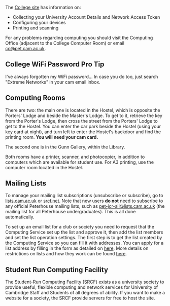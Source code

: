 
The [College site](https://www.pet.cam.ac.uk/computing) has information on:

- Collecting your University Account Details and Network Access Token
- Configuring your devices
- Printing and scanning

For any problems regarding computing you should visit the Computing Office (adjacent to the College Computer Room) or email [co@pet.cam.ac.uk](mailto:co@pet.cam.ac.uk).

## College WiFi Password Pro Tip

I've always forgotten my WiFi password... In case you do too, just search "Extreme Networks" in your cam email inbox.

## Computing Rooms

There are two: the main one is located in the Hostel, which is opposite the Porters' Lodge and beside the Master's Lodge. To get to it, retrieve the key from the Porter's Lodge, then cross the street from the Porters' Lodge to get to the Hostel. You can enter the car park beside the Hostel (using your key card at night), and turn left to enter the Hostel's backdoor and find the printing room. **You will need your cam card.**

The second one is in the Gunn Gallery, within the Library.

Both rooms have a printer, scanner, and photocopier, in addition to computers which are available for student use. For A3 printing, use the computer room located in the Hostel.

## Mailing Lists

To manage your mailing list subscriptions (unsubscribe or subscribe), go to [lists.cam.ac.uk](https://lists.cam.ac.uk/mailman/) or [srcf.net](https://www.srcf.net/mailman). Note that new users **do not** need to subscribe to any official Peterhouse mailing lists, such as pet-jcr-all@lists.cam.ac.uk (the mailing list for all Peterhouse undergraduates). This is all done automatically.

To set up an email list for a club or society you need to request that the Computing Service set up the list and approve it, then add the list members and set the list operation settings. The first step is to get the list created by the Computing Service so you can fill it with addresses. You can apply for a list address by filling in the form as detailed on [here](http://webtools.csx.cam.ac.uk/cs/request/grpresources.html). More details on restrictions on lists and how they work can be found [here](https://help.uis.cam.ac.uk/service/email/technical/shared-mailboxes).

## Student Run Computing Facility

The Student-Run Computing Facility (SRCF) exists as a university society to provide useful, flexible computing and network services for University of Cambridge Staff and Students of all degrees of ability. If you want to make a website for a society, the SRCF provide servers for free to host the site.
